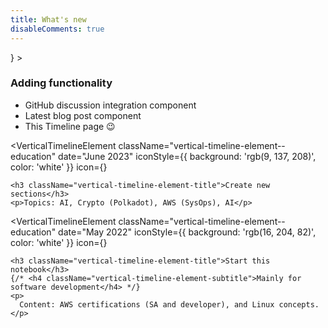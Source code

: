 ```yaml
---
title: What's new
disableComments: true
---
```



<VerticalTimeline lineColor="#999">
  <VerticalTimelineElement
    className="vertical-timeline-element--education"
    date="Oct 2023"
    iconStyle={{ background: 'rgb(9, 137, 208)', color: 'white' }}
    icon={<FontAwesomeIcon
                icon={faTools}
                className="margin-right--md"
              />}
  >
    <h3 className="vertical-timeline-element-title">Adding functionality</h3>
    <p>
      <ul>
        <li>GitHub discussion integration component</li>
        <li>Latest blog post component</li>
        <li>This Timeline page 😉</li>
      </ul>
    </p>
  </VerticalTimelineElement>

  <VerticalTimelineElement
    className="vertical-timeline-element--education"
    date="June 2023"
    iconStyle={{ background: 'rgb(9, 137, 208)', color: 'white' }}
    icon={<FontAwesomeIcon
                icon={faBook}
                className="margin-right--md"
              />}
  >
    <h3 className="vertical-timeline-element-title">Create new sections</h3>
    <p>Topics: AI, Crypto (Polkadot), AWS (SysOps), AI</p>
  </VerticalTimelineElement>

  <VerticalTimelineElement
    className="vertical-timeline-element--education"
    date="May 2022"
    iconStyle={{ background: 'rgb(16, 204, 82)', color: 'white' }}
    icon={<FontAwesomeIcon
                icon={faBook}
                className="margin-right--md"
              />}
  >
    <h3 className="vertical-timeline-element-title">Start this notebook</h3>
    {/* <h4 className="vertical-timeline-element-subtitle">Mainly for software development</h4> */}
    <p>
      Content: AWS certifications (SA and developer), and Linux concepts.
    </p>
  </VerticalTimelineElement>
</VerticalTimeline>